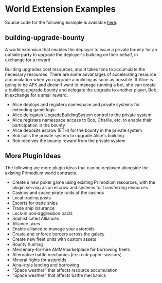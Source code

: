 # World Extension Examples

Source code for the following example is available [here](https://github.com/primodiumxyz/developers/tree/main/examples/).

## building-upgrade-bounty

A world extension that enables the deployer to issue a private bounty for an outside party
to upgrade the deployer's building on their behalf, in exchange for a reward.

Building upgrades cost resources, and it takes time to accumulate the necessary resources.
There are some advantages of accelerating resource accumulation when you upgrade a building as soon as possible.
If Alice is going to be AFK and doesn't want to manage running a bot, she can create a building
upgrade bounty and delegate the upgrade to another player, Bob, in exchange for a small reward.

- Alice deploys and registers namespace and private systems for extending game logic
- Alice delegates UpgradeBuildingSystem control to the private system
- Alice registers namespace access to Bob, Charlie, etc. to enable their participation in the bounty
- Alice deposits escrow (ETH) for the bounty in the private system
- Bob calls the private system to upgrade Alice's building
- Bob receives the bounty reward from the private system

## More Plugin Ideas

The following are more plugin ideas that can be deployed alongside the existing Primodium world contracts.

- Create a new poker game using existing Primodium resources, with the plugin serving as an escrow and systems for transferring resources
- Casinos and space pirate raids of the casinos
- Local trading posts
- Escorts for trade ships
- Trade ship insurance
- Lock-in non-aggression pacts
- Sophisticated Alliances
- Alliance taxes
- Enable alliance to manage your asteroids
- Create and enforce borders across the galaxy
- Create new fleet units with custom assets
- Bounty hunting
- Mercenary-for-hire AMM/marketplace for borrowing fleets
- Alternative battle mechanics (ex: rock-paper-scissors)
- Mineral rights for asteroids
- Ajna-style lending and borrowing
- "Space weather" that affects resource accumulation
- "Space weather" that affects battle mechanics
